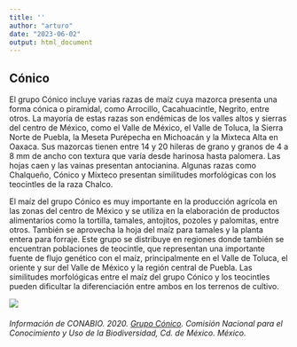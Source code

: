 ```yaml
---
title: ''
author: "arturo"
date: "2023-06-02"
output: html_document
---
```


## Cónico

El grupo Cónico incluye varias razas de maíz cuya mazorca presenta una forma cónica o piramidal, como Arrocillo, Cacahuacintle, Negrito, entre otros. La mayoría de estas razas son endémicas de los valles altos y sierras del centro de México, como el Valle de México, el Valle de Toluca, la Sierra Norte de Puebla, la Meseta Purépecha en Michoacán y la Mixteca Alta en Oaxaca. Sus mazorcas tienen entre 14 y 20 hileras de grano y granos de 4 a 8 mm de ancho con textura que varía desde harinosa hasta palomera. Las hojas caen y las vainas presentan antocianina. Algunas razas como Chalqueño, Cónico y Mixteco presentan similitudes morfológicas con los teocintles de la raza Chalco.

El maíz del grupo Cónico es muy importante en la producción agrícola en las zonas del centro de México y se utiliza en la elaboración de productos alimentarios como la tortilla, tamales, antojitos, pozoles y palomitas, entre otros. También se aprovecha la hoja del maíz para tamales y la planta entera para forraje. Este grupo se distribuye en regiones donde también se encuentran poblaciones de teocintle, que representan una importante fuente de flujo genético con el maíz, principalmente en el Valle de Toluca, el oriente y sur del Valle de México y la región central de Puebla. Las similitudes morfológicas entre el maíz del grupo Cónico y los teocintles pueden dificultar la diferenciación entre ambos en los terrenos de cultivo.

[![](maizConico.jpg){fig-alt="Muestra de maíz cónico"}](https://www.biodiversidad.gob.mx/diversidad/alimentos/maices/razas/grupo-conico/conico){target="_blank"}

###### Información de CONABIO. 2020. [Grupo Cónico](https://www.biodiversidad.gob.mx/diversidad/alimentos/maices/razas/grupo-conico){target="_blank"}. Comisión Nacional para el Conocimiento y Uso de la Biodiversidad, Cd. de México. México. 
